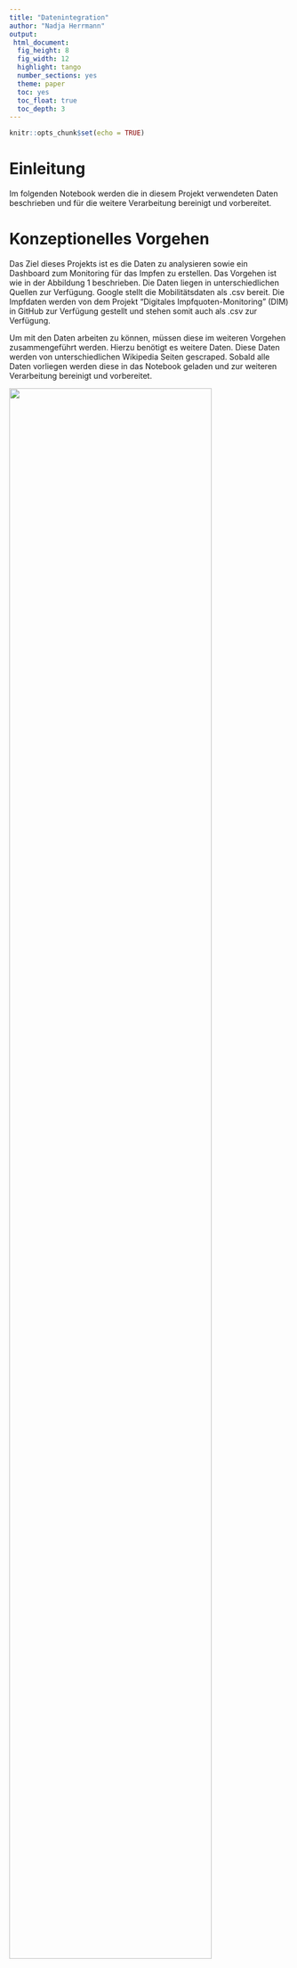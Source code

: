 ```yaml
---
title: "Datenintegration"
author: "Nadja Herrmann"
output:
 html_document:
  fig_height: 8
  fig_width: 12
  highlight: tango
  number_sections: yes
  theme: paper
  toc: yes
  toc_float: true
  toc_depth: 3
---
```


```r
knitr::opts_chunk$set(echo = TRUE)
```

# Einleitung {.sidebar}

Im folgenden Notebook werden die in diesem Projekt verwendeten Daten beschrieben und für die weitere Verarbeitung bereinigt und vorbereitet.

# Konzeptionelles Vorgehen

Das Ziel dieses Projekts ist es die Daten zu analysieren sowie ein Dashboard zum Monitoring für das Impfen zu erstellen. Das Vorgehen ist wie in der Abbildung 1 beschrieben. Die Daten liegen in unterschiedlichen Quellen zur Verfügung. Google stellt die Mobilitätsdaten als .csv bereit. Die Impfdaten werden von dem Projekt "Digitales Impfquoten-Monitoring" (DIM) in GitHub zur Verfügung gestellt und stehen somit auch als .csv zur Verfügung.

Um mit den Daten arbeiten zu können, müssen diese im weiteren Vorgehen zusammengeführt werden. Hierzu benötigt es weitere Daten. Diese Daten werden von unterschiedlichen Wikipedia Seiten gescraped. Sobald alle Daten vorliegen werden diese in das Notebook geladen und zur weiteren Verarbeitung bereinigt und vorbereitet.

<img src="files/Input_R.png" style="width:85%">

__Abbildung 1__: Konzeptionelles Vorgehen, Eigene Darstellung 2021

# Notwendige Pakete laden

Die folgenden Pakete werden für dieses Notebook benötigt:

```r
library(tidyverse)
library(ggplot2) #Visualisierung
library(rvest) #Web scraping
library(robotstxt)
```

# Datenbeschaffung und Beschreibung

## Mobilitätsdaten (Datensatz 1) 

Google liefert mit dem Datensatz „Mobilitätsbericht“ Informationen dazu, was sich durch die Regelungen 
zur Bekämpfung der Coronakrise hinsichtlich dem Mobilitätsaufkommen geändert hat. In den 
Mobilitätsberichten werden Bewegungstrends nach Region (Bundesland) für verschiedene Kategorien 
dargestellt. Sie zeigen Änderungen für jede Kategorie in einer Region auf. Es wird die Mobilität am Tag 
des Berichts mit der des Referenztags verglichen und die Veränderung wird in Prozent aufgezeigt. Ein 
Referenztag repräsentiert einen normalen Wert für den entsprechenden Wochentag. Der Referenztag 
ist der Medianwert der fünf Wochen vom 3. Januar bis 6. Februar 2020.
Alle Mobilitätsberichte sind nach Orten aufgeschlüsselt und zeigen, wie sich die Zahl der Besuche an 
Orten wie zum Beispiel Lebensmittelgeschäften und Parks verändert hat. Die Daten von Google stehen 
unter dem folgenden [Link](https://www.google.com/covid19/mobility/?hl=de) zur Verfügung.

### Beschreibung der Variablen


| Variable            | Beschreibung    |  
| ------------------- |:---------------:|
|Country region code  |ISO Code         |
|Country region       |Land             |
|sub_region_1         |Bundesland       |
|sub_region_2         |Bundesland Zusatz|
|metro_area           |Keine Einträge|
|iso_3166_2_code      |Keine Einträge|
|census_fips_code     |Keine Einträge|
|place_id             |tbd|
|date                 |Datum|
|retail_and_recreation|Einzelhandel und Erholung|
|grocery_and_pharmacy|Lebensmittel und Apotheken|
|parks | Park (z.B.: Öffentlicher Park, Schloss, Waldgebiete|
|transit_stations |Transitstationen|
|workplaces |Arbeitsstätten|
|residential |Haus und Wohnungen|

## Impfdaten (Datensatz 2)

Die COVID-19-Impfung kann einen Wendepunkt in der Kontrolle der COVID-19-Pandemie darstellen und erfährt daher hohes Maß an öffentlicher Aufmerksamkeit. Einführung und Umsetzung der COVID-19-Impfung gehen mit besonderen Herausforderungen einher, die bei der Impfdatenerfassung zu berücksichtigen sind. In diesem Kontext ist es Ziel des Projekts "Digitales Impfquoten-Monitoring" (DIM), tagesaktuell und bundesweit die Impfquote zu erfassen und aufbereitet darzustellen. Die Daten stehen 
unter dem folgenden [Link](https://github.com/robert-koch-institut/COVID-19-Impfungen_in_Deutschland) zur Verfügung.

### Beschreibung der Variablen

| Variable      | Beschreibung  |  
| ------------- |:-------------:|
| Impfdatum     | Impfdatum|
| BundeslandID_Impfort| ID 1-16|
| Impfstoff| Name Impfstoff|
| Impfserie|Serie der Impfung|
| Anzahl|Anzahl Geimpfte Personen|

## Bundesland_ID (Anreicherung der Daten)

Da in dem Datensatz der Mobilitätsdaten das Bundesland gegeben ist und in dem Datensatz der Impfdaten lediglich die Bundesland ID gegeben ist, wird zur Zusammenführung dieser beider Datensätze eine Anreicherung der Daten benötigt. Diese Anreicherung ist die Zuordnung der ID zum Bundesland. Die Daten stehen unter dem folgenden Link zur Verfügung: [Link](https://de.wikipedia.org/wiki/Amtlicher_Gemeindeschl%C3%BCssel).

### Beschreibung der Variablen

| Variable      | Beschreibung  |  
| ------------- |:-------------:|
| ID            |ID 1-16        |
| Bundesland    |Name Bundesland|


### Webscraping Länderschlüssel

In diesem Abschnitt wird die **Bundesland ID** mit Hilfe von Webscraping aus **Wikipedia** extrahiert. Es gibt eine eigene Wikipediaseite für amtliche Gemeindeschlüssel. Hier befindet sich in der ersten Tabelle die aktuellen Länderschlüssel mit den jeweiligen Bundesländern (Abbildung 2).

<img src="files/Wikipedia_1.png" style="width:100%">

__Abbildung 2__: Amtliche Länderschlüssel, Wikipedia 2021

Zuerst wird mit der Funktion paths_allowed überprüft ob Informationen der Seite gescraped werden dürfen.

```r
paths_allowed("de.wikipedia.org")
```

Der nächste Schritt ist die Zuweisung der URL und die Identifikation des XPaths. Hierzu wird die Tabelle auf der Seite untersucht. 

```r
url = "https://de.wikipedia.org/wiki/Amtlicher_Gemeindeschl%C3%BCssel"
```

Im weiteren Vorgehen wird die Extraktionsfunktion definiert, der gescrapte Inhalt als tibble abgelegt und entsprechend der Variablennamen angepasst.
```r
scraping <- url %>%
  read_html() %>%
  html_node(xpath = '//*[@id="mw-content-text"]/div[1]/table/tbody/tr/td[1]/table') %>%
  html_table(fill = TRUE)
```

```r
scraping <- scraping %>%
    as_tibble()
```

```r
scraping <- 
    scraping %>%
    rename(
    ID = "#",
    Bundesland = "Land"
    )
```

Die Tabelle wird als .csv für die weitere Verarbeitung gespeichert.

```r
write_csv(scraping,"../Website/Daten_Input/Mapping.csv")
```


## Anzahl Einwohner pro Bundesland (Anreicherung der Daten)

### Beschreibung der Variablen

| Variable      | Beschreibung  |  
| ------------- |:-------------:|
| ID            |ID 1-16        |
| Bundesland    |Name Bundesland|

### Webscraping

In diesem Abschnitt wird die **Anzahl der Einwohner pro Bundesland** mit Hilfe von Webscraping aus **Wikipedia** extrahiert. Es gibt eine eigene Wikipediaseite für die Bevölkerungszahlen. Hier befindet sich eine Tabelle welche die Einwohnerzahlen pro Bundesland abbildet (Abbildung 3). Die für uns interessanten Daten sind lediglich die aktuellsten Bevölerungszahlen sowie die Zuordnung zu den Bundesländern. Deshalb wird im weiteren Verlauf das Crawling sowie die entsprechende Datenbereinigung durchgeführt. Weil sich das Scraping vom vorherigen Vorgehen nicht unterscheidet wird es im weiteren Verlauf nicht weiter beschrieben.

<img src="files/Wikipedia_2.png" style="width:100%">

__Abbildung 3:__ Bevölerungszahlen, Wikipedia 2021


```r
url_second = "https://de.wikipedia.org/wiki/Liste_der_deutschen_Bundesl%C3%A4nder_nach_Bev%C3%B6lkerung"
```

```r
#scraping_second <- url_second %>%
#  read_html() %>%
#  html_node(xpath = '//*[@id="mw-content-text"]/div[1]/table/thead') %>%
#  html_table(fill = TRUE)
```


```r
#scraping_second <- scraping_second %>%
#      as_tibble()
```


```r
#write_csv(scraping_second,"../Website/Daten_Input/Bundesland_Einwohner.csv")
```

```r
anzahl <- read.csv("../Website/Daten_Input/Bundesland_Einwohner.csv", sep = ",")
```

```r
glimpse(anzahl)
```

In den nächsten Schritten wird die Bereinigung der Daten beschrieben. 

Zu Beginn werden die gewünschten Spalten in __Einwohner_2020__ und __Bundesland__ umbenannt und zur weiteren Bearbeitung ausgewählt.

```r
anzahl <- anzahl %>% 
          rename(Einwohner_2020 = "Einwohner",
                 Bundesland = "Bundesland...Jahr") %>%
          select(Einwohner_2020, Bundesland)
```

```r
glimpse(anzahl)
```

Die erste Zeile enthält Informationen über die eigentlichen Spaltenüberschriften. Diese Zeile wird entfernt.

```r
anzahl <- anzahl[-1,]
```

Mit Hilfe von der Funktion __gsub__ werden alle ungewünschten Ausdrücke wie zum Beispiel "Ã¼" identifiziert und ersetzt. Um die Spalteneinträge zu teilen wird ein __/__ eingefügt. Mit Hilfe dieses Satzzeichens wird im nächsten Schritt die Spalte entsprechend bereinigt.

```r
anzahl$Bundesland <- gsub('Ã¼', 'ü', anzahl$Bundesland)
anzahl$Bundesland <- gsub('Â', '/', anzahl$Bundesland)
```

```r
anzahl <- anzahl %>% 
          separate(Bundesland, into=c('Bundesland', 'Bundesland2'), sep = '/', extra = "merge") %>% 
          select(Einwohner_2020, Bundesland) %>% 
          mutate_all(funs(gsub("\\.","",.)))
anzahl
```

Zum Schluss wird der Typ der Spalte __Einwohner_2020__ in __integer__ geändert.

```r
anzahl <- transform(anzahl, Einwohner_2020 = as.integer(Einwohner_2020))
```

```r
glimpse(anzahl)
```

```r
write_csv(anzahl,"../Website/Daten_Output/Einwohnerzahl.csv")
```

# Daten importieren

## Mobilitätsdaten
```r

mobility_report <- read.csv("../Website/Daten_Input/Global_Mobility_Report.csv")
```

## Impfdaten
```r
vaccine_report <-  read.csv("../Website/Daten_Input/Aktuell_Deutschland_Bundeslaender_COVID-19-Impfungen.csv")
```

## Bundesland_ID

```r
id <- read.csv("../Website/Daten_Input/Mapping.csv", sep = ",")
```


## Einwohnerzahl

```r
population <- read.csv("../Website/Daten_Output/Einwohnerzahl.csv")
```

# Datenexploration

## Mobility_report

### Überblick über die Daten

```r
glimpse(mobility_report)
```

```r
no_cols<- ncol(mobility_report)
```

```r
no_rows<-nrow(mobility_report)
```

Die Mobilitätsdaten bestehen aus `r no_cols` Spalten und `r no_rows` Zeilen.

```r
is.na(mobility_report)
```

Die Spalten __census_fips_code__, __sub_region_2__ und __metro_area__ haben keine Elemente.

### Analyse der Daten

```r
mobility_report %>% 
  select(date) %>% 
  summarise(max = max(date, na.rm = TRUE), min = min(date, na.rm = TRUE)) 
```

Der Zeitraum der Betrachtung liegt zwischen dem __15.02.2020__ und dem __19.10.2021__. Am 15.02.2021 lagen die ersten Mobilitätsdaten zur Auswertung vor. Am 19.10.2021 wurde für dieses Projekt der Datensatz abgerufen.

```r
no_country <- mobility_report %>% 
              count(country_region_code, sort = TRUE)
```

Es werden die Mobilitätsdaten von 135 Ländern in dem Datensatz betrachtet.

```r
top_country <- mobility_report %>% 
              count(country_region, sort = TRUE) %>% 
              slice(1:5)
```

Die Länder für die es am meisten Mobilitätsdaten gibt, also die meisten Tage aufgenommen wurden, sind USA, Brasilien, Indien, Türkei und Argentinien.

```r
mobility_report %>% 
  group_by(country_region) %>% 
  summarise(med=mean(retail_and_recreation_percent_change_from_baseline, na.rm = TRUE),
            min=min(retail_and_recreation_percent_change_from_baseline, na.rm = TRUE),
            max=max(retail_and_recreation_percent_change_from_baseline, na.rm = TRUE)) %>%
  arrange(desc(med)) %>% 
  slice(1:5)
```

Wird das Attribut "retail_and_recreation_percent_change_from_baseline" genauer betrachtet fällt auf, dass die Abweichung entgegen des Referenzwertes in den positiven Bereich sowie in den negativen Bereich in den Ländern Yemen, Libya, Niger, Afghanistan und Papua New Guinea sehr hoch ist. Das bedeutet, dass an bestimmten Tagen im Bereich Einzelhandel das Mobilitätsaufkommen sehr hoch entgegen des Referenzwertes oder sehr niedrig war.

```r
mobility_report %>% 
  group_by(country_region) %>% 
  summarise(med=mean(grocery_and_pharmacy_percent_change_from_baseline, na.rm = TRUE),
            min=min(grocery_and_pharmacy_percent_change_from_baseline, na.rm = TRUE),
            max=max(grocery_and_pharmacy_percent_change_from_baseline, na.rm = TRUE)) %>%
  arrange(desc(med)) %>% 
  slice(1:5)
```

Im Vergleich zu der Kategorie Einzelhandel und Freizeit ist in der Kategorie Lebensmittel und Apotheke die Verteilung für die Länder Libya, Mongolia, Ägypten, Burkina Faso und Yemen in den positiven Bereich höher. Bedeutet, dass das Mobilitätsaufkommen im Vergleich zum Referenzwert in den positiven Bereich stark abweicht und die Bewohner in dieser Kategorie trotz Corona vermehrt unterwegs waren.

```r
mobility_report %>% 
  group_by(country_region) %>% 
  summarise(med=mean(workplaces_percent_change_from_baseline, na.rm = TRUE),
            min=min(workplaces_percent_change_from_baseline, na.rm = TRUE),
            max=max(workplaces_percent_change_from_baseline, na.rm = TRUE)) %>%
  arrange(desc(med)) %>% 
  slice(1:5)
```

Ein anderes extrem ist bei der Kategorie Arbeitsstätte zu beobachten. Über den gesamten Betrachtungszeitraum scheint im Mittel die Anzahl der Besuche am Arbeitsplatz relativ gering bzw im negativen Bereich zu sein. Insbesondere in Burkina Faso scheint die Anzahl der Besuche zu Arbeitsstätten über den Betrachtungszeitraum hinweg einen negativen Trend zu haben.


## Impfdaten

### Überblick über die Daten

```r
glimpse(vaccine_report)
```

```r
no_rows_vaccine<-nrow(vaccine_report)
```

```r
no_cols_vaccine<- ncol(vaccine_report)
```

Die Impfdaten bestehen aus `r no_cols_vaccine` Spalten und `r no_rows_vaccine` Zeilen. Der Datensatz enthält Informationen über das Impfdatum, das Bundesland in welchem die Impfung verabreicht wurde, den geimpften Impfstoff und die Serie aus welcher der Impfstoff vorliegt sowie die Anzahl der verabreichten Impfdosen.

```r
is.na(vaccine_report)
```

Der Datensatz ist vollständig, keine Elemente fehlen in den Spalten.

### Analyse der Daten

```r
vaccine_report %>% 
  select(Impfdatum) %>% 
  summarise(max = max(Impfdatum, na.rm = TRUE), min = min(Impfdatum, na.rm = TRUE)) 
```

Bei den Impfdaten wird der Zeitraum vom 27.12.2020 bis zum 15.10.2021 betrachtet. Der Start des Zeitraums ist somit ca. 1 Jahr später was der Zeit zur Enticklung der Impfstoffe entspricht.

```r
vaccine_report %>% 
  count(BundeslandId_Impfort) 
```

Für 17 Bundesländer wurden die Impfdaten aufgenommen. Das 17te Bundesland ist in diesem Falls Deutschland. Hier konnte keine genaue Zuordnung gemacht werden. Zur weiteren Betrachtung wird diese ID nicht weiter berücksichtigt.

Im Datensatz sind die vier Impfstoffe aufgeführt:

```r
vaccine_report %>% 
  group_by(Impfstoff) %>% 
  summarise(sum = sum(Anzahl)) %>% 
  arrange(desc(sum))
```

Der häufigste Impfstoff ist __Comirnaty/Biontech__ gefolgt von __AstraZeneca__ und __Moderna__. Der Impfstoff mit den am wenigsten verabreichten Dosen ist __Janssen__. Bei dem Impfstoff __Janssen__ wird der Schutz bereits nach einer verabreichten Dosis erreicht. Daraus lässt sich der deutliche Unterschied zu den anderen Impfstoffen erklären.

Analysen bezogen auf die Bundesländer können erst nach den weiteren Schritten erfolgen. Da in dem Impfdatensatz lediglich die Bundesland ID gegeben ist:

```r
vaccine_report %>%
  group_by(BundeslandId_Impfort) %>% 
  summarise(sum = sum(Anzahl)) %>% 
  arrange(desc(sum))
```

# Datenbereinigung und Vorbereitung

Die Datenqualität ist der wichtigste Aspekt zur optimalen und fehlerfreien Auswertung der Daten. 
In dem folgenden Kapiteln wird sowohl die Bereinigung der beiden Datensätze als auch die Erstellung neuer, für die 
Datenauswertung relevanter Tabellen, schrittweise erläutert.

Im konzeptionellen Vorgehen befinden wir uns jetzt im zweiten Schritt __Data Processing__.

<img src="files/Input_R_3.png" style="width:85%">

__Abbildung 4__: Konzeptionelles Vorgehen, Eigene Darstellung 2021

## Mobility_report

Da das Projektziel ist, Deutschland bei dem Impffortschritt zu unterstützen, wird als erstes nach dem __country_region_code__ gefiltert.

```r
mobility_germany <- mobility_report %>% 
          filter(country_region_code %in% c("DE"))
```

In Abschnitt 3 wurde identifieziert, dass die Variablen: "sub_region_2", "metro_area", "census_fips_code" keine Elemente enthalten. Die Variable "place_id" ist für die weitere Betrachtung nicht relevant. Aus diesem Grund werden diese Variablen aus dem Datensatz eliminiert:

```r
excluded_vars <- c("sub_region_2", "metro_area", "census_fips_code", "place_id")

mobility_germany <- select(mobility_germany, -excluded_vars)
```

Im nächsten Schritt wird überprüft ob alle Bundesländer in dem Datensatz enthalten sind und die gleiche Anzahl an Einträgen haben.

```r
mobility_germany %>% 
  group_by(sub_region_1) %>%
  count(sub_region_1)
```

Alle 16 Bundesländer sind im Datensatz enthalten. Im nächsten Schritt wird das __Ã¼__ mit dem __ü__ ersetzt.

```r
mobility_germany$sub_region_1 <- gsub('Ã¼', 'ü', mobility_germany$sub_region_1)
```

In dem Datensatz gibt es eine Zeile die keinem Bundesland zugeordnet ist. Hier sind die Werte für Deutschland hinterlegt. Da in dem Projekt auf Bundeslandebene gearbeitet wird kann diese Zeile entfallen.

```r
mobility_germany <- mobility_germany %>% 
      filter(sub_region_1 != "")
```

Im letzten Schritt werden die Variablennamen und die Bundeslandbezeichungen (Englisch in Deutsch) geändert:


```r
mobility_germany <- mobility_germany %>% 
      rename(iso_code = "iso_3166_2_code",
             retail_and_recreation = "retail_and_recreation_percent_change_from_baseline",
             grocery_and_pharmacy = "grocery_and_pharmacy_percent_change_from_baseline",
             parks = "parks_percent_change_from_baseline",
             transit_stations = "transit_stations_percent_change_from_baseline",
             workplaces = "workplaces_percent_change_from_baseline",
             residential = "residential_percent_change_from_baseline")
```

```r
mobility_germany <- mobility_germany %>% 
                    mutate(sub_region = case_when(sub_region_1 == "Bavaria" ~ "Bayern",
                                            sub_region_1 == "Lower Saxony" ~ "Niedersachsen",
                                            sub_region_1 == "North Rhine-Westphalia" ~ "Nordrhein-Westfalen",
                                            sub_region_1 == "Rhineland-Palatinate" ~ "Rheinland-Pfalz",
                                            sub_region_1 == "Saxony" ~ "Sachsen",
                                            sub_region_1 == "Saxony-Anhalt" ~ "Sachsen-Anhalt",
                                            sub_region_1 == "Thuringia" ~ "Thüringen",
                                            sub_region_1 == "Baden-Württemberg" ~ "Baden-Württemberg",
                                            sub_region_1 == "Berlin" ~ "Berlin",
                                            sub_region_1 == "Brandenburg" ~ "Brandenburg",
                                            sub_region_1 == "Bremen" ~ "Bremen",
                                            sub_region_1 == "Hamburg" ~ "Hamburg",
                                            sub_region_1 == "Hessen" ~ "Hessen",
                                            sub_region_1 == "Mecklenburg-Vorpommern" ~ "Mecklenburg-Vorpommern",
                                            sub_region_1 == "Saarland" ~ "Saarland",
                                            sub_region_1 == "Schleswig-Holstein" ~ "Schleswig-Holstein",
                                            )) 
```

```r
mobility_germany <- select(mobility_germany, - sub_region_1)
```

## Vaccine_report

Da beide Datensätze zusammengeführt werden, erfolgt im nächsten Schitt die Anpassung der Spaltennamen.

```r
vaccine_report <- vaccine_report %>% 
              rename(date = "Impfdatum",
                     ID = "BundeslandId_Impfort"
                     )
```

```r
names(vaccine_report)
```

Wie im dritten Abschnitt bereits beschrieben fehlt zur genauen Zuordnung der Bundesland ID der Bundeslandname. Hierfür wurde eine Mappingtabelle aus Wikipedia gescraped. Diese wird zur Zusammenführung ebenfalls vorbereitet.

```r
id$Bundesland <- gsub('Ã¼', 'ü', id$Bundesland)
```

Die Bundeslandnamen weichen von den anderen Datensätzen ab. Deshalb werden die Bezeichnungen entsprechend angepasst:

```r
id <- id %>% 
            mutate(Bundesland = case_when(Bundesland == "Freistaat Bayern" ~ "Bayern",
                                          Bundesland == "Niedersachsen" ~ "Niedersachsen",
                                          Bundesland == "Nordrhein-Westfalen" ~ "Nordrhein-Westfalen",
                                          Bundesland == "Rheinland-Pfalz" ~ "Rheinland-Pfalz",
                                          Bundesland == "Freistaat Sachsen" ~ "Sachsen",
                                          Bundesland == "Sachsen-Anhalt" ~ "Sachsen-Anhalt",
                                          Bundesland == "Freistaat Thüringen" ~ "Thüringen",
                                          Bundesland == "Baden-Württemberg" ~ "Baden-Württemberg",
                                          Bundesland == "Berlin" ~ "Berlin",
                                          Bundesland == "Brandenburg" ~ "Brandenburg",
                                          Bundesland == "Freie Hansestadt Bremen" ~ "Bremen",
                                          Bundesland == "Freie und Hansestadt Hamburg" ~ "Hamburg",
                                          Bundesland == "Hessen" ~ "Hessen",
                                          Bundesland == "Mecklenburg-Vorpommern" ~ "Mecklenburg-Vorpommern",
                                          Bundesland == "Saarland" ~ "Saarland",
                                          Bundesland == "Schleswig-Holstein" ~ "Schleswig-Holstein",
                                          ))
```

Über einen __left join__ wird der Datensatz __vaccine_report__ und __id__ zusammengeführt und als __vaccine_report__ abgelegt:

```r
vaccine_report <- left_join(vaccine_report, id, by = c("ID"))
```

```r
glimpse(vaccine_report)
```

Für die weitere Analyse wird die Anzahl der Einwohner pro Bundesland benötigt. Hierfür wurden die notwendigen Informationen über das Webscraping zur Verfügung gestellt. Im folgenden Abschnitt wird der Datensatz __population__ zu dem Datensatz __vaccine_report__ hinzugefügt:
```r
population$Bundesland <- gsub('Ã¼', 'ü', population$Bundesland)
```

```r
vaccine_report <- left_join(vaccine_report, population, by = c("Bundesland"))
```

Der gewünschte Datensatz ist jetzt verfügbar und kann im nächsten Abschnitt mit den Mobilitätsdaten kombiniert werden.

```r
glimpse(vaccine_report)
```

## Zusammenführung der Datensätze

Die Zusammenführung der beiden Datensätze erfolgt über die Variablen __date__ und __Bundesland__ bzw. __sub_region__:

```r
mobility_vaccine <- merge(vaccine_report, mobility_germany, by.x=c("date", "Bundesland"), by.y=c("date", "sub_region"))
```


Der finale Datensatz wird als .csv gespeichert und abgelegt:

```r
write.csv(mobility_vaccine, "../Website/Daten_Output/Mobility_vaccine.csv")
```
